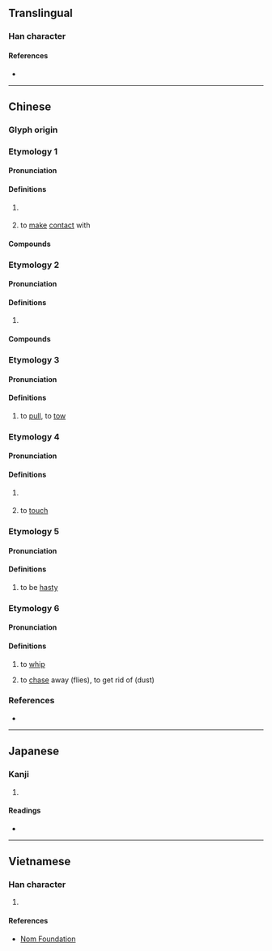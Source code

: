 {{also|掸}}
{{character info/new}}
==Translingual==

===Han character===
{{Han char|rn=64|rad=手|as=12|sn=15|four=56056|canj=QRRJ|ids=⿰扌單}}

====References====
* {{Han ref|kx=0455.090|dkj=12725|dj=0804.150|hdz=31958.050|uh=64A3|ud=25763|bh=E5B8|bd=58808}}

----

==Chinese==

===Glyph origin===
{{Han etym}}

===Etymology 1===
{{zh-forms|s=掸|alt=撢}}

====Pronunciation====
{{zh-pron
|m=dǎn
|c=daan6
|mc=1
|oc=1+2+5
|cat=v
}}
{{attention|zh|distribute mc/oc}} <!-- Need to consult Hanyu Da Zidian 汉语大字典／漢語大字典. Mistakes may exist. -->

====Definitions====
{{zh-hanzi}}

# {{alt-form|lang=zh|撢}} {{gloss|to [[dust#Verb|dust]]}} <!-- Modern usage as verb -->
# {{zh-obsolete}} to [[make]] [[contact]] with <!-- [1]《廣韻·上平聲·寒·壇》撣：觸也，太經云揮繫其名。[2]《太玄經·盛》: 何福滿肩，提禍撣撣。[3]《揚子·太𤣥經》何福滿肩，提禍撣撣。「註:撣撣，敬也。何福持禍而自儆戒也。」-->

====Compounds====
{{zh-der|動撣|布撣子|撣塵|撣援|撣灰}}

===Etymology 2===
{{zh-forms|s=掸}}
{{zh-wp|zh:撣族}}

====Pronunciation====
{{zh-pron
|m=Shàn
|c=sin6
|mc=
|oc=
|cat=n
}}

====Definitions====
{{zh-hanzi}}

# {{w|Shan people}}

====Compounds====
{{zh-der|撣人|撣族|撣語}}

===Etymology 3===
{{zh-forms|s=掸}}

====Pronunciation====
{{zh-pron
|m=chán
|c=
|mc=2
|oc=4
|cat=
}}

====Definitions====
{{zh-hanzi}}

# {{zh-obsolete}} to [[pull]], to [[tow]] <!--[1]《說文》撣：提持也。从手單聲。讀若行遟驒驒。[2]《廣韻·下平聲·仙·鋋》撣：撣援牽引 -->

===Etymology 4===
{{zh-forms|s=掸}}

====Pronunciation====
{{zh-pron
|m=dàn
|c=
|mc=3
|oc=3
|cat=
}}

====Definitions====
{{zh-hanzi}}

# {{zh-obsolete}} {{alt-form|lang=zh|彈}} <!-- [1]《康熙字典》撣：『... 又《唐韻》徒干切《集韻》《韻會》唐干切《正韻》唐闌切，𠀤音檀。觸也。又與彈通。鼓絃也。又國名。』-->
# {{zh-obsolete}} to [[touch]] <!-- [1]《康熙字典》撣：『... 又《唐韻》《集韻》《韻會》徒案切《正韻》杜案切，𠀤音憚。亦觸也。』[2]《廣韻·去聲·翰·憚》撣：撣觸也。又徒于切。-->

===Etymology 5===
{{zh-forms|s=掸}}

====Pronunciation====
{{zh-pron
|m=tān,zhǎn
|c=
|mc=
|oc=
|cat=
}}

====Definitions====
{{zh-hanzi}}

# {{zh-obsolete}} to be [[hasty]] <!--《康熙字典》撣：又他干切，音灘。持不堅也。又旨善切，饘上聲。排急也。-->

===Etymology 6===
{{zh-forms|s=掸|alt=摌}}

====Pronunciation====
{{zh-pron
|m-s=can3
|cat=verb
}}

====Definitions====
{{zh-hanzi}}

# {{lb|zh|Sichuanese}} to [[whip]]
# {{lb|zh|Sichuanese}} to [[chase]] away (flies), to get rid of (dust)

===References===
* {{R:yue:Hanzi}}

----

==Japanese==

===Kanji===
{{ja-kanji|grade=|rs=手12}}

# {{defn|lang=ja|sort=手12}}

====Readings====
* {{ja-readings|on=[[たん]] (tan), [[だん]] (dan), [[せん]] (sen), [[ぜん]] (zen)|kun=[[もつ]] (motsu)}}

----

==Vietnamese==

===Han character===
{{vi-hantu|rs=手12|hanviet=[[đan]], [[đản]]}}

# {{defn|lang=vi|sort=手12}}

====References====
* [http://nomfoundation.org/common/nom_details.php?codepoint=64a3 Nom Foundation]